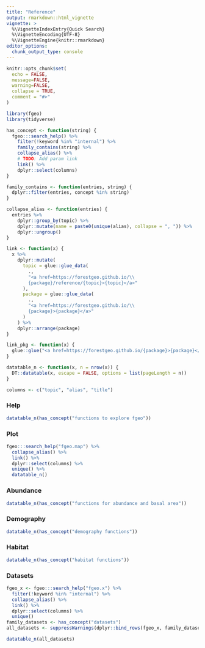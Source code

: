 ```yaml
---
title: "Reference"
output: rmarkdown::html_vignette
vignette: >
  %\VignetteIndexEntry{Quick Search}
  %\VignetteEncoding{UTF-8}
  %\VignetteEngine{knitr::rmarkdown}
editor_options: 
  chunk_output_type: console
---
```


```r
knitr::opts_chunk$set(
  echo = FALSE,
  message=FALSE, 
  warning=FALSE,
  collapse = TRUE,
  comment = "#>"
)

library(fgeo)
library(tidyverse)
```

```r
has_concept <- function(string) {
  fgeo:::search_help() %>% 
    filter(!keyword %in% "internal") %>% 
    family_contains(string) %>% 
    collapse_alias() %>% 
    # TODO: Add param link
    link() %>% 
    dplyr::select(columns)
}

family_contains <- function(entries, string) {
  dplyr::filter(entries, concept %in% string)
}

collapse_alias <- function(entries) {
  entries %>% 
    dplyr::group_by(topic) %>% 
    dplyr::mutate(name = paste0(unique(alias), collapse = ", ")) %>% 
    dplyr::ungroup()
}

link <- function(x) {
  x %>% 
    dplyr::mutate(
      topic = glue::glue_data(
        ., 
        "<a href=https://forestgeo.github.io/\\
        {package}/reference/{topic}>{topic}</a>"
      ),
      package = glue::glue_data(
        ., 
        "<a href=https://forestgeo.github.io/\\
        {package}>{package}</a>"
      )
    ) %>% 
    dplyr::arrange(package)
}

link_pkg <- function(x) {
  glue::glue("<a href=https://forestgeo.github.io/{package}>{package}</a>")
}

datatable_n <- function(x, n = nrow(x)) {
  DT::datatable(x, escape = FALSE, options = list(pageLength = n))
}

columns <- c("topic", "alias", "title")
```

### Help

```r
datatable_n(has_concept("functions to explore fgeo"))
```

### Plot

```r
fgeo:::search_help("fgeo.map") %>% 
  collapse_alias() %>% 
  link() %>% 
  dplyr::select(columns) %>% 
  unique() %>% 
  datatable_n()
```

### Abundance

```r
datatable_n(has_concept("functions for abundance and basal area"))
```

### Demography

```r
datatable_n(has_concept("demography functions"))
```

### Habitat

```r
datatable_n(has_concept("habitat functions"))
```

### Datasets

```r
fgeo_x <- fgeo:::search_help("fgeo.x") %>% 
  filter(!keyword %in% "internal") %>% 
  collapse_alias() %>% 
  link() %>% 
  dplyr::select(columns) %>% 
  unique()
family_datasets <- has_concept("datasets")
all_datasets <- suppressWarnings(dplyr::bind_rows(fgeo_x, family_datasets))

datatable_n(all_datasets)
```
